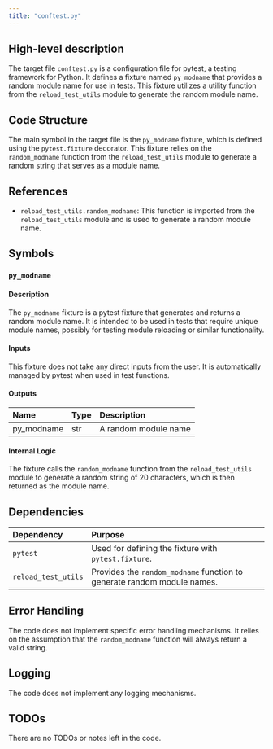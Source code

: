 ```yaml
---
title: "conftest.py"
---
```


## High-level description

The target file `conftest.py` is a configuration file for pytest, a testing framework for Python. It defines a fixture named `py_modname` that provides a random module name for use in tests. This fixture utilizes a utility function from the `reload_test_utils` module to generate the random module name.

## Code Structure

The main symbol in the target file is the `py_modname` fixture, which is defined using the `pytest.fixture` decorator. This fixture relies on the `random_modname` function from the `reload_test_utils` module to generate a random string that serves as a module name.

## References

- `reload_test_utils.random_modname`: This function is imported from the `reload_test_utils` module and is used to generate a random module name.

## Symbols

### `py_modname`
#### Description
The `py_modname` fixture is a pytest fixture that generates and returns a random module name. It is intended to be used in tests that require unique module names, possibly for testing module reloading or similar functionality.

#### Inputs
This fixture does not take any direct inputs from the user. It is automatically managed by pytest when used in test functions.

#### Outputs
| Name      | Type | Description          |
|:----------|:-----|:---------------------|
| py_modname | str  | A random module name |

#### Internal Logic
The fixture calls the `random_modname` function from the `reload_test_utils` module to generate a random string of 20 characters, which is then returned as the module name.

## Dependencies

| Dependency       | Purpose                                      |
|:-----------------|:---------------------------------------------|
| `pytest`         | Used for defining the fixture with `pytest.fixture`. |
| `reload_test_utils` | Provides the `random_modname` function to generate random module names. |

## Error Handling

The code does not implement specific error handling mechanisms. It relies on the assumption that the `random_modname` function will always return a valid string.

## Logging

The code does not implement any logging mechanisms.

## TODOs

There are no TODOs or notes left in the code.